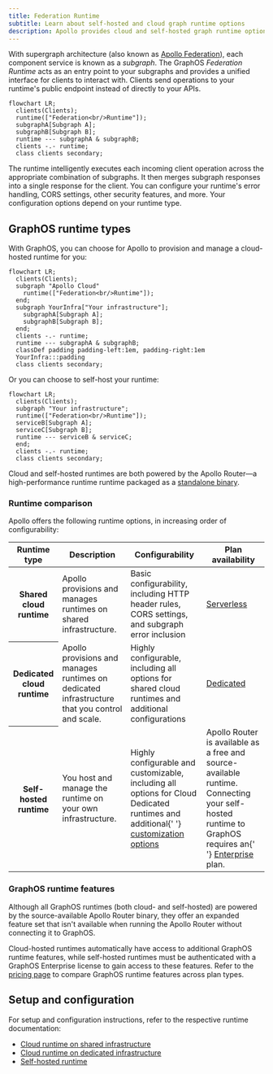 ```yaml
---
title: Federation Runtime
subtitle: Learn about self-hosted and cloud graph runtime options
description: Apollo provides cloud and self-hosted graph runtime options. The runtime acts as an entry point to your GraphQL APIs and provides a unified interface for clients to interact with.
---
```


With supergraph architecture (also known as [Apollo Federation](/federation/)), each component service is known as a _subgraph_. The GraphOS _Federation Runtime_ acts as an entry point to your subgraphs and provides a unified interface for clients to interact with. Clients send operations to your runtime's public endpoint instead of directly to your APIs.

```mermaid
flowchart LR;
  clients(Clients);
  runtime(["Federation<br/>Runtime"]);
  subgraphA[Subgraph A];
  subgraphB[Subgraph B];
  runtime --- subgraphA & subgraphB;
  clients -.- runtime;
  class clients secondary;
```

The runtime intelligently executes each incoming client operation across the appropriate combination of subgraphs. It then merges subgraph responses into a single response for the client. You can configure your runtime's error handling, CORS settings, other security features, and more. Your configuration options depend on your runtime type.

## GraphOS runtime types

With GraphOS, you can choose for Apollo to provision and manage a cloud-hosted runtime for you:

```mermaid
flowchart LR;
  clients(Clients);
  subgraph "Apollo Cloud"
    runtime(["Federation<br/>Runtime"]);
  end;
  subgraph YourInfra["Your infrastructure"];
    subgraphA[Subgraph A];
    subgraphB[Subgraph B];
  end;
  clients -.- runtime;
  runtime --- subgraphA & subgraphB;
  classDef padding padding-left:1em, padding-right:1em
  YourInfra:::padding
  class clients secondary;
```

Or you can choose to self-host your runtime:

```mermaid
flowchart LR;
  clients(Clients);
  subgraph "Your infrastructure";
  runtime(["Federation<br/>Runtime"]);
  serviceB[Subgraph A];
  serviceC[Subgraph B];
  runtime --- serviceB & serviceC;
  end;
  clients -.- runtime;
  class clients secondary;
```

Cloud and self-hosted runtimes are both powered by the Apollo Router—a high-performance runtime runtime packaged as a [standalone binary](https://github.com/apollographql/router).

### Runtime comparison

Apollo offers the following runtime options, in increasing order of configurability:

<table>
  <thead>
    <tr>
      <th>Runtime type</th>
      <th>Description</th>
      <th>Configurability</th>
      <th>Plan availability</th>
    </tr>
  </thead>
  <tbody>
    <tr>
      <th>Shared cloud runtime</th>
      <td>Apollo provisions and manages runtimes on shared infrastructure.</td>
      <td>
        Basic configurability, including HTTP header rules, CORS settings, and
        subgraph error inclusion
      </td>
      <td>
        <a href="https://apollographql.com/pricing">Serverless</a>
      </td>
    </tr>
    <tr>
      <th>Dedicated cloud runtime</th>
      <td>
        Apollo provisions and manages runtimes on dedicated infrastructure that
        you control and scale.
      </td>
      <td>
        Highly configurable, including all options for shared cloud runtimes and
        additional configurations
      </td>
      <td>
        <a href="https://apollographql.com/pricing">Dedicated</a>
      </td>
    </tr>
    <tr>
      <th>Self-hosted runtime</th>
      <td>You host and manage the runtime on your own infrastructure.</td>
      <td>
        Highly configurable and customizable, including all options for Cloud
        Dedicated runtimes and additional{' '}
        <a href="/router/customizations/overview">customization options</a>
      </td>
      <td>
        Apollo Router is available as a free and source-available runtime.
        Connecting your self-hosted runtime to GraphOS requires an{' '}
        <a href="https://apollographql.com/pricing">Enterprise</a> plan.
      </td>
    </tr>
  </tbody>
</table>

### GraphOS runtime features

Although all GraphOS runtimes (both cloud- and self-hosted) are powered by the source-available Apollo Router binary, they offer an expanded feature set that isn't available when running the Apollo Router without connecting it to GraphOS.

Cloud-hosted runtimes automatically have access to additional GraphOS runtime features, while self-hosted runtimes must be authenticated with a GraphOS Enterprise license to gain access to these features. Refer to the [pricing page](https://www.apollographql.com/pricing#graphos-router) to compare GraphOS runtime features across plan types.

## Setup and configuration

For setup and configuration instructions, refer to the respective runtime documentation:

- [Cloud runtime on shared infrastructure](./quickstart/cloud)
- [Cloud runtime on dedicated infrastructure](/graphos/cloud-routing/dedicated/quickstart)
- [Self-hosted runtime](./quickstart/self-hosted)
